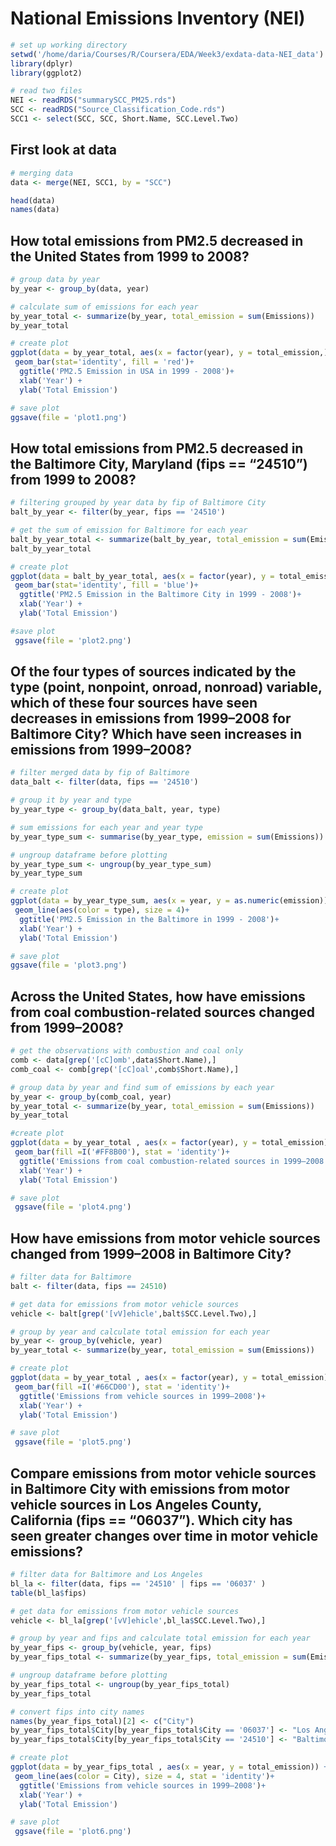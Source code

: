 # National Emissions Inventory (NEI)

 
```r
# set up working directory
setwd('/home/daria/Courses/R/Coursera/EDA/Week3/exdata-data-NEI_data')
library(dplyr)
library(ggplot2)

# read two files
NEI <- readRDS("summarySCC_PM25.rds")
SCC <- readRDS("Source_Classification_Code.rds")
SCC1 <- select(SCC, SCC, Short.Name, SCC.Level.Two)
```


## First look at data 
```r
# merging data
data <- merge(NEI, SCC1, by = "SCC")

head(data)
names(data)
```


## How total emissions from PM2.5 decreased in the United States from 1999 to 2008? 
```r
# group data by year
by_year <- group_by(data, year)

# calculate sum of emissions for each year
by_year_total <- summarize(by_year, total_emission = sum(Emissions))
by_year_total

# create plot
ggplot(data = by_year_total, aes(x = factor(year), y = total_emission,)) +
 geom_bar(stat='identity', fill = 'red')+
  ggtitle('PM2.5 Emission in USA in 1999 - 2008')+
  xlab('Year') +
  ylab('Total Emission')

# save plot
ggsave(file = 'plot1.png')
```

## How total emissions from PM2.5 decreased in the Baltimore City, Maryland (fips == "24510") from 1999 to 2008? 
```r
# filtering grouped by year data by fip of Baltimore City
balt_by_year <- filter(by_year, fips == '24510')

# get the sum of emission for Baltimore for each year
balt_by_year_total <- summarize(balt_by_year, total_emission = sum(Emissions))
balt_by_year_total

# create plot
ggplot(data = balt_by_year_total, aes(x = factor(year), y = total_emission,)) +
 geom_bar(stat='identity', fill = 'blue')+
  ggtitle('PM2.5 Emission in the Baltimore City in 1999 - 2008')+
  xlab('Year') +
  ylab('Total Emission')

#save plot
 ggsave(file = 'plot2.png')
```


## Of the four types of sources indicated by the type (point, nonpoint, onroad, nonroad) variable, which of these four sources have seen decreases in emissions from 1999–2008 for Baltimore City? Which have seen increases in emissions from 1999–2008? 
```r
# filter merged data by fip of Baltimore
data_balt <- filter(data, fips == '24510')

# group it by year and type
by_year_type <- group_by(data_balt, year, type)

# sum emissions for each year and year type
by_year_type_sum <- summarise(by_year_type, emission = sum(Emissions))

# ungroup dataframe before plotting
by_year_type_sum <- ungroup(by_year_type_sum)
by_year_type_sum

# create plot
ggplot(data = by_year_type_sum, aes(x = year, y = as.numeric(emission))) +
 geom_line(aes(color = type), size = 4)+
  ggtitle('PM2.5 Emission in the Baltimore in 1999 - 2008')+
  xlab('Year') +
  ylab('Total Emission')

# save plot
ggsave(file = 'plot3.png')
```

## Across the United States, how have emissions from coal combustion-related sources changed from 1999–2008?
```r
# get the observations with combustion and coal only
comb <- data[grep('[cC]omb',data$Short.Name),]
comb_coal <- comb[grep('[cC]oal',comb$Short.Name),]

# group data by year and find sum of emissions by each year
by_year <- group_by(comb_coal, year)
by_year_total <- summarize(by_year, total_emission = sum(Emissions))
by_year_total

#create plot
ggplot(data = by_year_total , aes(x = factor(year), y = total_emission)) +
 geom_bar(fill =I('#FF8B00'), stat = 'identity')+
  ggtitle('Emissions from coal combustion-related sources in 1999–2008')+
  xlab('Year') +
  ylab('Total Emission')

# save plot
 ggsave(file = 'plot4.png')
```

## How have emissions from motor vehicle sources changed from 1999–2008 in Baltimore City?
```r
# filter data for Baltimore
balt <- filter(data, fips == 24510)

# get data for emissions from motor vehicle sources
vehicle <- balt[grep('[vV]ehicle',balt$SCC.Level.Two),]

# group by year and calculate total emission for each year
by_year <- group_by(vehicle, year)
by_year_total <- summarize(by_year, total_emission = sum(Emissions))

# create plot
ggplot(data = by_year_total , aes(x = factor(year), y = total_emission)) +
 geom_bar(fill =I('#66CD00'), stat = 'identity')+
  ggtitle('Emissions from vehicle sources in 1999–2008')+
  xlab('Year') +
  ylab('Total Emission')

# save plot
 ggsave(file = 'plot5.png')
```

## Compare emissions from motor vehicle sources in Baltimore City with emissions from motor vehicle sources in Los Angeles County, California (fips == "06037"). Which city has seen greater changes over time in motor vehicle emissions?

```r
# filter data for Baltimore and Los Angeles 
bl_la <- filter(data, fips == '24510' | fips == '06037' )
table(bl_la$fips)

# get data for emissions from motor vehicle sources
vehicle <- bl_la[grep('[vV]ehicle',bl_la$SCC.Level.Two),]

# group by year and fips and calculate total emission for each year
by_year_fips <- group_by(vehicle, year, fips)
by_year_fips_total <- summarize(by_year_fips, total_emission = sum(Emissions))

# ungroup dataframe before plotting
by_year_fips_total <- ungroup(by_year_fips_total)
by_year_fips_total

# convert fips into city names
names(by_year_fips_total)[2] <- c("City")
by_year_fips_total$City[by_year_fips_total$City == '06037'] <- "Los Angeles"
by_year_fips_total$City[by_year_fips_total$City == '24510'] <- "Baltimore"

# create plot
ggplot(data = by_year_fips_total , aes(x = year, y = total_emission)) +
 geom_line(aes(color = City), size = 4, stat = 'identity')+
  ggtitle('Emissions from vehicle sources in 1999–2008')+
  xlab('Year') +
  ylab('Total Emission')

# save plot
 ggsave(file = 'plot6.png')
```



